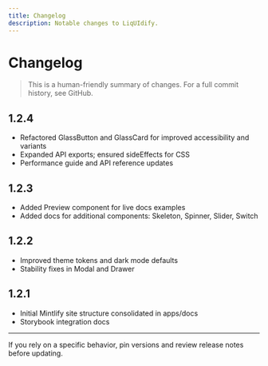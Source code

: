 ```yaml
---
title: Changelog
description: Notable changes to LiqUIdify.
---
```


# Changelog

> This is a human-friendly summary of changes. For a full commit history, see GitHub.

## 1.2.4
- Refactored GlassButton and GlassCard for improved accessibility and variants
- Expanded API exports; ensured sideEffects for CSS
- Performance guide and API reference updates

## 1.2.3
- Added Preview component for live docs examples
- Added docs for additional components: Skeleton, Spinner, Slider, Switch

## 1.2.2
- Improved theme tokens and dark mode defaults
- Stability fixes in Modal and Drawer

## 1.2.1
- Initial Mintlify site structure consolidated in apps/docs
- Storybook integration docs

---

If you rely on a specific behavior, pin versions and review release notes before updating.
